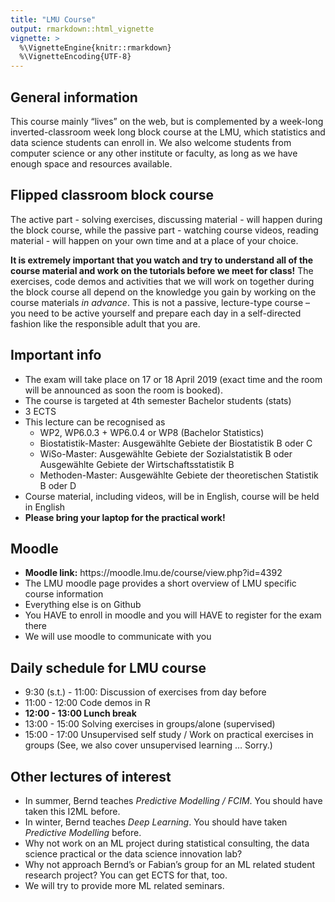 ```yaml
---
title: "LMU Course"
output: rmarkdown::html_vignette
vignette: >
  %\VignetteEngine{knitr::rmarkdown}
  %\VignetteEncoding{UTF-8}
---
```


## General information

This course mainly "lives" on the web, but is complemented by a week-long inverted-classroom week long block course at the LMU, 
which statistics and data science students can enroll in.
We also welcome students from computer science or any other institute or faculty, as long as we have enough space and resources available. 

## Flipped classroom block course

The active part - solving exercises, discussing material - will happen during the block course, while the passive part - watching course videos, reading material - will happen on your own time and at a place of your choice. 

**It is extremely important that you watch and try to understand all of the course material and work on the tutorials before we meet for class!** 
The exercises, code demos and activities that we will work on together during the block course all depend on the knowledge you gain by working on the course materials *in advance*. This is not a passive, lecture-type course -- you need to be active yourself and prepare each day in a self-directed fashion like the responsible adult that you are.

## Important info 

- The exam will take place on 17 or 18 April 2019 (exact time and the room will be announced as soon the room is booked).
- The course is targeted at 4th semester Bachelor students (stats)
- 3 ECTS
- This lecture can be recognised as 
    - WP2, WP6.0.3 + WP6.0.4 or WP8 (Bachelor Statistics)
    - Biostatistik-Master: Ausgewählte Gebiete der Biostatistik B oder C
    - WiSo-Master: Ausgewählte Gebiete der Sozialstatistik B oder Ausgewählte Gebiete der Wirtschaftsstatistik B
    - Methoden-Master: Ausgewählte Gebiete der theoretischen Statistik B oder D
- Course material, including videos, will be in English, course will be held in English
- **Please bring your laptop for the practical work!**

## Moodle

- **Moodle link:** https://moodle.lmu.de/course/view.php?id=4392
- The LMU moodle page provides a short overview of LMU specific course information
- Everything else is on Github
- You HAVE to enroll in moodle and you will HAVE to register for the exam there
- We will use moodle to communicate with you 

## Daily schedule for LMU course

- 9:30 (s.t.) - 11:00: Discussion of exercises from day before 
- 11:00 - 12:00 Code demos in R
- **12:00 - 13:00 Lunch break**
- 13:00 - 15:00 Solving exercises in groups/alone (supervised) 
- 15:00 - 17:00 Unsupervised self study / Work on practical exercises in groups (See, we also cover unsupervised learning ... Sorry.)

## Other lectures of interest 

- In summer, Bernd teaches *Predictive Modelling / FCIM*. You should have taken this I2ML before.
- In winter, Bernd teaches *Deep Learning*. You should have taken *Predictive Modelling* before.
- Why not work on an ML project during statistical consulting, the data science practical or the data science innovation lab?
- Why not approach Bernd's or Fabian's group for an ML related student research project? 
  You can get ECTS for that, too.
- We will try to provide more ML related seminars.



